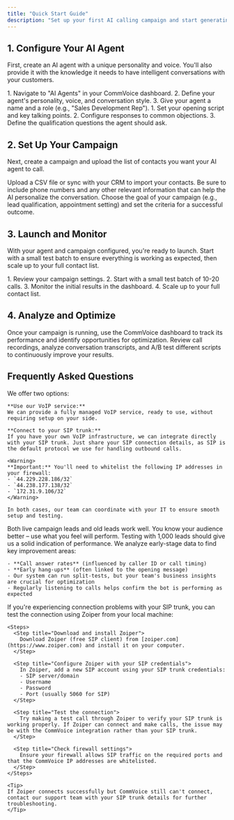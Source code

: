 ```yaml
---
title: "Quick Start Guide"
description: "Set up your first AI calling campaign and start generating qualified leads in minutes."
---
```


## 1. Configure Your AI Agent

First, create an AI agent with a unique personality and voice. You'll also provide it with the knowledge it needs to have intelligent conversations with your customers.

<AccordionGroup>
  <Accordion icon="robot" title="Create your AI agent persona">
    1.  Navigate to "AI Agents" in your CommVoice dashboard.
    2.  Define your agent's personality, voice, and conversation style.
    3.  Give your agent a name and a role (e.g., "Sales Development Rep").
  </Accordion>
  <Accordion icon="book" title="Configure conversation scripts">
    1.  Set your opening script and key talking points.
    2.  Configure responses to common objections.
    3.  Define the qualification questions the agent should ask.
  </Accordion>
</AccordionGroup>

## 2. Set Up Your Campaign

Next, create a campaign and upload the list of contacts you want your AI agent to call.

<AccordionGroup>
  <Accordion icon="users" title="Upload your prospect list">
    Upload a CSV file or sync with your CRM to import your contacts. Be sure to include phone numbers and any other relevant information that can help the AI personalize the conversation.
  </Accordion>
  <Accordion icon="bullseye" title="Define campaign objectives">
    Choose the goal of your campaign (e.g., lead qualification, appointment setting) and set the criteria for a successful outcome.
  </Accordion>
</AccordionGroup>

## 3. Launch and Monitor

With your agent and campaign configured, you're ready to launch. Start with a small test batch to ensure everything is working as expected, then scale up to your full contact list.

<Accordion icon="rocket" title="Start your AI calling campaign">
  1.  Review your campaign settings.
  2.  Start with a small test batch of 10-20 calls.
  3.  Monitor the initial results in the dashboard.
  4.  Scale up to your full contact list.
</Accordion>

## 4. Analyze and Optimize

Once your campaign is running, use the CommVoice dashboard to track its performance and identify opportunities for optimization. Review call recordings, analyze conversation transcripts, and A/B test different scripts to continuously improve your results.

## Frequently Asked Questions

<AccordionGroup>
  <Accordion icon="phone" title="How do we connect VoIP?">
    We offer two options:

    **Use our VoIP service:**  
    We can provide a fully managed VoIP service, ready to use, without requiring setup on your side.

    **Connect to your SIP trunk:**  
    If you have your own VoIP infrastructure, we can integrate directly with your SIP trunk. Just share your SIP connection details, as SIP is the default protocol we use for handling outbound calls.

    <Warning>
    **Important:** You'll need to whitelist the following IP addresses in your firewall:
    - `44.229.228.186/32`
    - `44.238.177.138/32`
    - `172.31.9.106/32`
    </Warning>

    In both cases, our team can coordinate with your IT to ensure smooth setup and testing.
  </Accordion>

  <Accordion icon="bullseye" title="What leads are best to work on?">
    Both live campaign leads and old leads work well. You know your audience better – use what you feel will perform.
  </Accordion>

  <Accordion icon="chart-bar" title="How many leads should we test?">
    Testing with 1,000 leads should give us a solid indication of performance.
  </Accordion>

  <Accordion icon="wrench" title="How do we improve the AI bot? How can we monitor its performance?">
    We analyze early-stage data to find key improvement areas:

    - **Call answer rates** (influenced by caller ID or call timing)
    - **Early hang-ups** (often linked to the opening message)
    - Our system can run split-tests, but your team's business insights are crucial for optimization
    - Regularly listening to calls helps confirm the bot is performing as expected
  </Accordion>

  <Accordion icon="network-wired" title="How do we troubleshoot SIP trunk connection issues?">
    If you're experiencing connection problems with your SIP trunk, you can test the connection using Zoiper from your local machine:

    <Steps>
      <Step title="Download and install Zoiper">
        Download Zoiper (free SIP client) from [zoiper.com](https://www.zoiper.com) and install it on your computer.
      </Step>
      
      <Step title="Configure Zoiper with your SIP credentials">
        In Zoiper, add a new SIP account using your SIP trunk credentials:
        - SIP server/domain
        - Username
        - Password
        - Port (usually 5060 for SIP)
      </Step>
      
      <Step title="Test the connection">
        Try making a test call through Zoiper to verify your SIP trunk is working properly. If Zoiper can connect and make calls, the issue may be with the CommVoice integration rather than your SIP trunk.
      </Step>
      
      <Step title="Check firewall settings">
        Ensure your firewall allows SIP traffic on the required ports and that the CommVoice IP addresses are whitelisted.
      </Step>
    </Steps>

    <Tip>
    If Zoiper connects successfully but CommVoice still can't connect, contact our support team with your SIP trunk details for further troubleshooting.
    </Tip>
  </Accordion>
</AccordionGroup>
